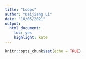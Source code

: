 ```yaml
---
title: "Loops"
author: "Daijiang Li"
date: "10/05/2021"
output: 
  html_document: 
    toc: yes
    highlight: kate
---
```


```r
knitr::opts_chunk$set(echo = TRUE)
```


